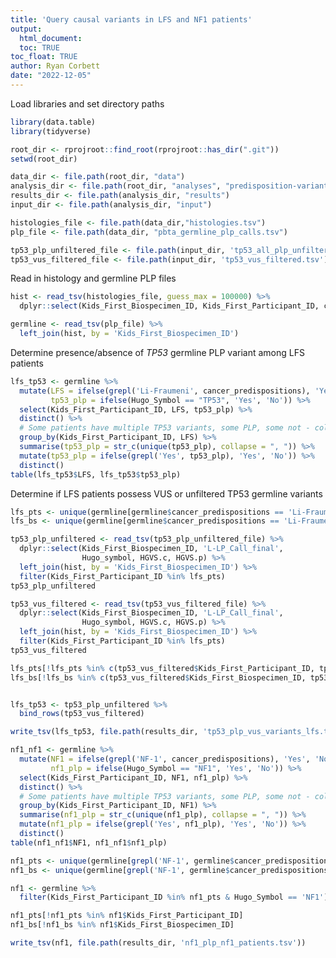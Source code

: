```yaml
---
title: 'Query causal variants in LFS and NF1 patients'
output: 
  html_document:
  toc: TRUE
toc_float: TRUE
author: Ryan Corbett
date: "2022-12-05"
---
```

  
  
  Load libraries and set directory paths

```r
library(data.table)
library(tidyverse)

root_dir <- rprojroot::find_root(rprojroot::has_dir(".git"))
setwd(root_dir)

data_dir <- file.path(root_dir, "data")
analysis_dir <- file.path(root_dir, "analyses", "predisposition-variants")
results_dir <- file.path(analysis_dir, "results")
input_dir <- file.path(analysis_dir, "input")

histologies_file <- file.path(data_dir,"histologies.tsv")
plp_file <- file.path(data_dir, "pbta_germline_plp_calls.tsv")

tp53_plp_unfiltered_file <- file.path(input_dir, 'tp53_all_plp_unfiltered.tsv')
tp53_vus_filtered_file <- file.path(input_dir, 'tp53_vus_filtered.tsv')
```

Read in histology and germline PLP files

```r
hist <- read_tsv(histologies_file, guess_max = 100000) %>%
  dplyr::select(Kids_First_Biospecimen_ID, Kids_First_Participant_ID, cancer_predispositions)

germline <- read_tsv(plp_file) %>%
  left_join(hist, by = 'Kids_First_Biospecimen_ID')
```

Determine presence/absence of _TP53_ germline PLP variant among LFS patients

```r
lfs_tp53 <- germline %>%
  mutate(LFS = ifelse(grepl('Li-Fraumeni', cancer_predispositions), 'Yes', 'No'),
         tp53_plp = ifelse(Hugo_Symbol == "TP53", 'Yes', 'No')) %>%
  select(Kids_First_Participant_ID, LFS, tp53_plp) %>%
  distinct() %>%
  # Some patients have multiple TP53 variants, some PLP, some not - collapse these
  group_by(Kids_First_Participant_ID, LFS) %>%
  summarise(tp53_plp = str_c(unique(tp53_plp), collapse = ", ")) %>%
  mutate(tp53_plp = ifelse(grepl('Yes', tp53_plp), 'Yes', 'No')) %>%
  distinct()
table(lfs_tp53$LFS, lfs_tp53$tp53_plp)
```

Determine if LFS patients possess VUS or unfiltered TP53 germline variants 

```r
lfs_pts <- unique(germline[germline$cancer_predispositions == 'Li-Fraumeni syndrome' & !is.na(germline$cancer_predispositions),]$Kids_First_Participant_ID)
lfs_bs <- unique(germline[germline$cancer_predispositions == 'Li-Fraumeni syndrome' & !is.na(germline$cancer_predispositions),]$Kids_First_Biospecimen_ID)

tp53_plp_unfiltered <- read_tsv(tp53_plp_unfiltered_file) %>%
  dplyr::select(Kids_First_Biospecimen_ID, 'L-LP_Call_final',
                Hugo_symbol, HGVS.c, HGVS.p) %>%
  left_join(hist, by = 'Kids_First_Biospecimen_ID') %>%
  filter(Kids_First_Participant_ID %in% lfs_pts)
tp53_plp_unfiltered

tp53_vus_filtered <- read_tsv(tp53_vus_filtered_file) %>%
  dplyr::select(Kids_First_Biospecimen_ID, 'L-LP_Call_final',
                Hugo_symbol, HGVS.c, HGVS.p) %>%
  left_join(hist, by = 'Kids_First_Biospecimen_ID') %>%
  filter(Kids_First_Participant_ID %in% lfs_pts)
tp53_vus_filtered

lfs_pts[!lfs_pts %in% c(tp53_vus_filtered$Kids_First_Participant_ID, tp53_plp_unfiltered$Kids_First_Participant_ID)]
lfs_bs[!lfs_bs %in% c(tp53_vus_filtered$Kids_First_Biospecimen_ID, tp53_plp_unfiltered$Kids_First_Biospecimen_ID)]


lfs_tp53 <- tp53_plp_unfiltered %>%
  bind_rows(tp53_vus_filtered)

write_tsv(lfs_tp53, file.path(results_dir, 'tp53_plp_vus_variants_lfs.tsv'))
```


```r
nf1_nf1 <- germline %>%
  mutate(NF1 = ifelse(grepl('NF-1', cancer_predispositions), 'Yes', 'No'),
         nf1_plp = ifelse(Hugo_Symbol == "NF1", 'Yes', 'No')) %>%
  select(Kids_First_Participant_ID, NF1, nf1_plp) %>%
  distinct() %>%
  # Some patients have multiple TP53 variants, some PLP, some not - collapse these
  group_by(Kids_First_Participant_ID, NF1) %>%
  summarise(nf1_plp = str_c(unique(nf1_plp), collapse = ", ")) %>%
  mutate(nf1_plp = ifelse(grepl('Yes', nf1_plp), 'Yes', 'No')) %>%
  distinct()
table(nf1_nf1$NF1, nf1_nf1$nf1_plp)

nf1_pts <- unique(germline[grepl('NF-1', germline$cancer_predispositions),]$Kids_First_Participant_ID)
nf1_bs <- unique(germline[grepl('NF-1', germline$cancer_predispositions),]$Kids_First_Biospecimen_ID)

nf1 <- germline %>%
  filter(Kids_First_Participant_ID %in% nf1_pts & Hugo_Symbol == 'NF1')

nf1_pts[!nf1_pts %in% nf1$Kids_First_Participant_ID]
nf1_bs[!nf1_bs %in% nf1$Kids_First_Biospecimen_ID]

write_tsv(nf1, file.path(results_dir, 'nf1_plp_nf1_patients.tsv'))
```
